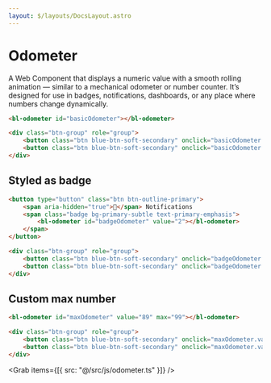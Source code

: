 ```yaml
---
layout: $/layouts/DocsLayout.astro
---
```



# Odometer

A Web Component that displays a numeric value with a smooth rolling animation — similar to a mechanical odometer or number counter.
It’s designed for use in badges, notifications, dashboards, or any place where numbers change dynamically.

```html use:RenderBlock
<bl-odometer id="basicOdometer"></bl-odometer>

<div class="btn-group" role="group">
    <button class="btn blue-btn-soft-secondary" onclick="basicOdometer.value--" aria-label="Decrement">➖</button>
    <button class="btn blue-btn-soft-secondary" onclick="basicOdometer.value++" aria-label="Increment">➕</button>
</div>
```

## Styled as badge

```html use:RenderBlock
<button type="button" class="btn btn-outline-primary">
    <span aria-hidden="true">🔔</span> Notifications
    <span class="badge bg-primary-subtle text-primary-emphasis">
        <bl-odometer id="badgeOdometer" value="2"></bl-odometer>
    </span>
</button>

<div class="btn-group" role="group">
    <button class="btn blue-btn-soft-secondary" onclick="badgeOdometer.value--" aria-label="Decrement">➖</button>
    <button class="btn blue-btn-soft-secondary" onclick="badgeOdometer.value++" aria-label="Increment">➕</button>
</div>
```

## Custom max number

```html use:RenderBlock
<bl-odometer id="maxOdometer" value="89" max="99"></bl-odometer>

<div class="btn-group" role="group">
    <button class="btn blue-btn-soft-secondary" onclick="maxOdometer.value--" aria-label="Decrement">➖</button>
    <button class="btn blue-btn-soft-secondary" onclick="maxOdometer.value++" aria-label="Increment">➕</button>
</div>
```

<Grab items={[{ src: "@/src/js/odometer.ts" }]} />
